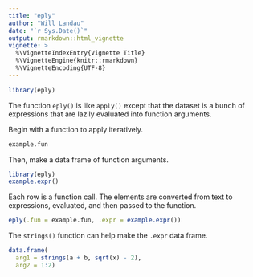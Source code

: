 ```yaml
---
title: "eply"
author: "Will Landau"
date: "`r Sys.Date()`"
output: rmarkdown::html_vignette
vignette: >
  %\VignetteIndexEntry{Vignette Title}
  %\VignetteEngine{knitr::rmarkdown}
  %\VignetteEncoding{UTF-8}
---
```


```r
library(eply)
```

The function `eply()` is like `apply()` except that the dataset is a bunch of expressions that are lazily evaluated into function arguments.

Begin with a function to apply iteratively.
```r
example.fun
```

Then, make a data frame of function arguments.
```r
library(eply)
example.expr()
```

Each row is a function call. The elements are converted from text to expressions, evaluated, and then passed to the function.

```r
eply(.fun = example.fun, .expr = example.expr())
```

The `strings()` function can help make the `.expr` data frame.

```r
data.frame(
  arg1 = strings(a + b, sqrt(x) - 2), 
  arg2 = 1:2)
```

